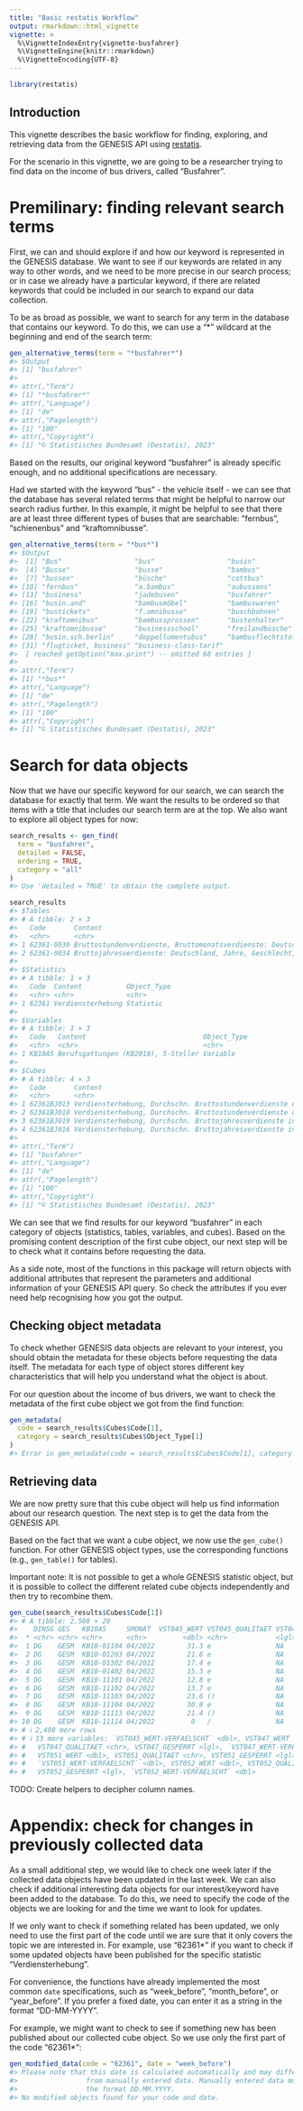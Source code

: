 ```yaml
---
title: "Basic restatis Workflow"
output: rmarkdown::html_vignette
vignette: >
  %\VignetteIndexEntry{vignette-busfahrer}
  %\VignetteEngine{knitr::rmarkdown}
  %\VignetteEncoding{UTF-8}
---
```





```r
library(restatis)
```

## Introduction

This vignette describes the basic workflow for finding, exploring, and retrieving data from the GENESIS API using [restatis](https://correlaid.github.io/restatis/).

For the scenario in this vignette, we are going to be a researcher trying to find data on the income of bus drivers, called "Busfahrer".

# Premilinary: finding relevant search terms

First, we can and should explore if and how our keyword is represented in the GENESIS database. We want to see if our keywords are related in any way to other words, and we need to be more precise in our search process; or in case we already have a particular keyword, if there are related keywords that could be included in our search to expand our data collection.

To be as broad as possible, we want to search for any term in the database that contains our keyword. To do this, we can use a "*" wildcard at the beginning and end of the search term:


```r
gen_alternative_terms(term = "*busfahrer*")
#> $Output
#> [1] "busfahrer"
#> 
#> attr(,"Term")
#> [1] "*busfahrer*"
#> attr(,"Language")
#> [1] "de"
#> attr(,"Pagelength")
#> [1] "100"
#> attr(,"Copyright")
#> [1] "© Statistisches Bundesamt (Destatis), 2023"
```

Based on the results, our original keyword "busfahrer" is already specific enough, and no additional specifications are necessary.

Had we started with the keyword "bus" - the vehicle itself - we can see that the database has several related terms that might be helpful to narrow our search radius further. In this example, it might be helpful to see that there are at least three different types of buses that are searchable: "fernbus", "schienenbus" and "kraftomnibusse".


```r
gen_alternative_terms(term = "*bus*")
#> $Output
#>  [1] "Bus"                  "bus"                  "busin"               
#>  [4] "Busse"                "busse"                "bambus"              
#>  [7] "bussen"               "büsche"               "cottbus"             
#> [10] "fernbus"              "a.bambus"             "aubussons"           
#> [13] "business"             "jadebusen"            "busfahrer"           
#> [16] "busin.and"            "bambusmöbel"          "bambuswaren"         
#> [19] "bustickets"           "f.omnibusse"          "buschbohnen"         
#> [22] "kraftomnibus"         "bambussprossen"       "büstenhalter"        
#> [25] "kraftomnibusse"       "businessschool"       "freilandbüsche"      
#> [28] "busin.sch.berlin"     "doppellumentubus"     "bambusflechtstoffen" 
#> [31] "flugticket, business" "business-class-tarif"
#>  [ reached getOption("max.print") -- omitted 68 entries ]
#> 
#> attr(,"Term")
#> [1] "*bus*"
#> attr(,"Language")
#> [1] "de"
#> attr(,"Pagelength")
#> [1] "100"
#> attr(,"Copyright")
#> [1] "© Statistisches Bundesamt (Destatis), 2023"
```

# Search for data objects

Now that we have our specific keyword for our search, we can search the database for exactly that term. We want the results to be ordered so that items with a title that includes our search term are at the top. We also want to explore all object types for now:


```r
search_results <- gen_find(
  term = "busfahrer",
  detailed = FALSE,
  ordering = TRUE,
  category = "all"
)
#> Use 'detailed = TRUE' to obtain the complete output.

search_results
#> $Tables
#> # A tibble: 2 × 3
#>   Code       Content                                                        Object_Type
#>   <chr>      <chr>                                                          <chr>      
#> 1 62361-0030 Bruttostundenverdienste, Bruttomonatsverdienste: Deutschland,… Table      
#> 2 62361-0034 Bruttojahresverdienste: Deutschland, Jahre, Geschlecht, Berufe Table      
#> 
#> $Statistics
#> # A tibble: 1 × 3
#>   Code  Content           Object_Type
#>   <chr> <chr>             <chr>      
#> 1 62361 Verdiensterhebung Statistic  
#> 
#> $Variables
#> # A tibble: 1 × 3
#>   Code   Content                             Object_Type
#>   <chr>  <chr>                               <chr>      
#> 1 KB10A5 Berufsgattungen (KB2010), 5-Steller Variable   
#> 
#> $Cubes
#> # A tibble: 4 × 3
#>   Code       Content                                                        Object_Type
#>   <chr>      <chr>                                                          <chr>      
#> 1 62361BJ013 Verdiensterhebung, Durchschn. Bruttostundenverdienste ohne So… Cube       
#> 2 62361BJ010 Verdiensterhebung, Durchschn. Bruttostundenverdienste ohne So… Cube       
#> 3 62361BJ019 Verdiensterhebung, Durchschn. Bruttojahresverdienste inkl. So… Cube       
#> 4 62361BJ016 Verdiensterhebung, Durchschn. Bruttojahresverdienste inkl. So… Cube       
#> 
#> attr(,"Term")
#> [1] "busfahrer"
#> attr(,"Language")
#> [1] "de"
#> attr(,"Pagelength")
#> [1] "100"
#> attr(,"Copyright")
#> [1] "© Statistisches Bundesamt (Destatis), 2023"
```

We can see that we find results for our keyword "busfahrer" in each category of objects (statistics, tables, variables, and cubes). Based on the promising content description of the first cube object, our next step will be to check what it contains before requesting the data.

As a side note, most of the functions in this package will return objects with additional attributes that represent the parameters and additional information of your GENESIS API query. So check the attributes if you ever need help recognising how you got the output.

## Checking object metadata

To check whether GENESIS data objects are relevant to your interest, you should obtain the metadata for these objects before requesting the data itself. The metadata for each type of object stores different key characteristics that will help you understand what the object is about.

For our question about the income of bus drivers, we want to check the metadata of the first cube object we got from the find function:


```r
gen_metadata(
  code = search_results$Cubes$Code[1],
  category = search_results$Cubes$Object_Type[1]
)
#> Error in gen_metadata(code = search_results$Cubes$Code[1], category = search_results$Cubes$Object_Type[1]): could not find function "gen_metadata"
```

## Retrieving data

We are now pretty sure that this cube object will help us find information about our research question. The next step is to get the data from the GENESIS API.

Based on the fact that we want a cube object, we now use the `gen_cube()` function. For other GENESIS object types, use the corresponding functions (e.g., `gen_table()` for tables).

Important note: It is not possible to get a whole GENESIS statistic object, but it is possible to collect the different related cube objects independently and then try to recombine them.


```r
gen_cube(search_results$Cubes$Code[1])
#> # A tibble: 2,508 × 20
#>    DINSG GES   KB10A5     SMONAT  VST045_WERT VST045_QUALITAET VST045_GESPERRT
#>  * <chr> <chr> <chr>      <chr>         <dbl> <chr>            <lgl>          
#>  1 DG    GESM  KB10-01104 04/2022        31.3 e                NA             
#>  2 DG    GESM  KB10-01203 04/2022        21.6 e                NA             
#>  3 DG    GESM  KB10-01302 04/2022        17.4 e                NA             
#>  4 DG    GESM  KB10-01402 04/2022        15.3 e                NA             
#>  5 DG    GESM  KB10-11101 04/2022        12.8 e                NA             
#>  6 DG    GESM  KB10-11102 04/2022        13.7 e                NA             
#>  7 DG    GESM  KB10-11103 04/2022        23.6 ()               NA             
#>  8 DG    GESM  KB10-11104 04/2022        30.8 e                NA             
#>  9 DG    GESM  KB10-11113 04/2022        21.4 ()               NA             
#> 10 DG    GESM  KB10-11114 04/2022         0   /                NA             
#> # ℹ 2,498 more rows
#> # ℹ 13 more variables: `VST045_WERT-VERFAELSCHT` <dbl>, VST047_WERT <dbl>,
#> #   VST047_QUALITAET <chr>, VST047_GESPERRT <lgl>, `VST047_WERT-VERFAELSCHT` <dbl>,
#> #   VST051_WERT <dbl>, VST051_QUALITAET <chr>, VST051_GESPERRT <lgl>,
#> #   `VST051_WERT-VERFAELSCHT` <dbl>, VST052_WERT <dbl>, VST052_QUALITAET <chr>,
#> #   VST052_GESPERRT <lgl>, `VST052_WERT-VERFAELSCHT` <dbl>
```

TODO: Create helpers to decipher column names.

# Appendix: check for changes in previously collected data

As a small additional step, we would like to check one week later if the collected data objects have been updated in the last week. We can also check if additional interesting data objects for our interest/keyword have been added to the database. To do this, we need to specify the code of the objects we are looking for and the time we want to look for updates.

If we only want to check if something related has been updated, we only need to use the first part of the code until we are sure that it only covers the topic we are interested in. For example, use "62361*" if you want to check if some updated objects have been published for the specific statistic "Verdiensterhebung".

For convenience, the functions have already implemented the most common `date` specifications, such as "week_before", "month_before", or "year_before". If you prefer a fixed date, you can enter it as a string in the format "DD-MM-YYYY".

For example, we might want to check to see if something new has been published about our collected cube object. So we use only the first part of the code "62361*":


```r
gen_modified_data(code = "62361", date = "week_before")
#> Please note that this date is calculated automatically and may differ
#>                 from manually entered data. Manually entered data must have
#>                 the format DD.MM.YYYY.
#> No modified objects found for your code and date.
```
